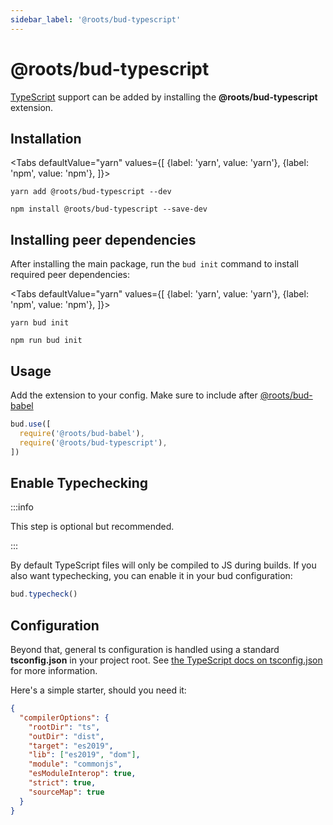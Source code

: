 ```yaml
---
sidebar_label: '@roots/bud-typescript'
---
```



# @roots/bud-typescript

[TypeScript](https://typescript.org) support can be added by installing the **@roots/bud-typescript** extension.

## Installation

<Tabs
  defaultValue="yarn"
  values={[
    {label: 'yarn', value: 'yarn'},
    {label: 'npm', value: 'npm'},
  ]}>
  <TabItem value="yarn">

    yarn add @roots/bud-typescript --dev

  </TabItem>
  <TabItem value="npm">

    npm install @roots/bud-typescript --save-dev

  </TabItem>
</Tabs>

## Installing peer dependencies

After installing the main package, run the `bud init` command to install required peer dependencies:

<Tabs
  defaultValue="yarn"
  values={[
    {label: 'yarn', value: 'yarn'},
    {label: 'npm', value: 'npm'},
  ]}>
  <TabItem value="yarn">

    yarn bud init

  </TabItem>
  <TabItem value="npm">

    npm run bud init

  </TabItem>
</Tabs>

## Usage

Add the extension to your config. Make sure to include after [@roots/bud-babel](/extensions/bud-babel)

```js
bud.use([
  require('@roots/bud-babel'),
  require('@roots/bud-typescript'),
])
```

## Enable Typechecking

:::info

This step is optional but recommended.

:::

By default TypeScript files will only be compiled to JS during builds. 
If you also want typechecking, you can enable it in your bud configuration:

```js
bud.typecheck()
```

## Configuration

Beyond that, general ts configuration is handled using a standard **tsconfig.json** in your project root. See [the TypeScript docs on tsconfig.json](https://www.typescriptlang.org/docs/handbook/tsconfig-json.html) for more information.

Here's a simple starter, should you need it:

```json
{
  "compilerOptions": {
    "rootDir": "ts",
    "outDir": "dist",
    "target": "es2019",
    "lib": ["es2019", "dom"],
    "module": "commonjs",
    "esModuleInterop": true,
    "strict": true,
    "sourceMap": true
  }
}
```

